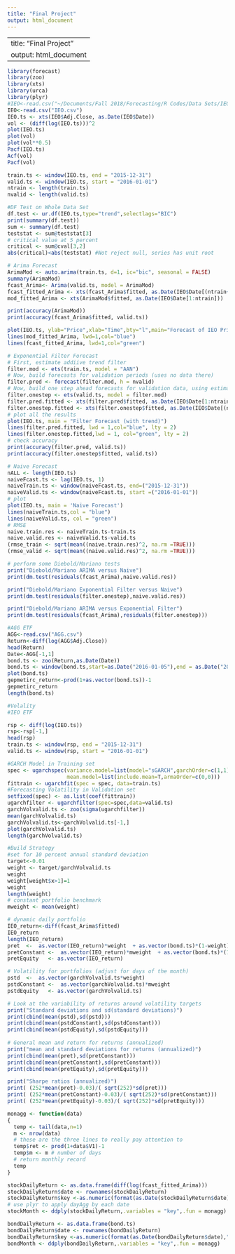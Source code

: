 ```yaml
---
title: "Final Project"
output: html_document
---
```

---
title: "Final Project"
output: html_document
---
```r
library(forecast)
library(zoo)
library(xts)
library(urca)
library(plyr)
#IEO<-read.csv("~/Documents/Fall 2018/Forecasting/R Codes/Data Sets/IEO.csv")
IEO<-read.csv("IEO.csv")
IEO.ts <- xts(IEO$Adj.Close, as.Date(IEO$Date))
vol <- (diff(log(IEO.ts)))^2
plot(IEO.ts)
plot(vol)
plot(vol**0.5)
Pacf(IEO.ts)
Acf(vol)
Pacf(vol)

train.ts <- window(IEO.ts, end = "2015-12-31")
valid.ts <- window(IEO.ts, start = "2016-01-01")
ntrain <- length(train.ts)
nvalid <- length(valid.ts)

#DF Test on Whole Data Set
df.test <- ur.df(IEO.ts,type="trend",selectlags="BIC")
print(summary(df.test))
sum <- summary(df.test)
teststat <- sum@teststat[3]
# critical value at 5 percent
critical <- sum@cval[3,2]
abs(critical)<abs(teststat) #Not reject null, series has unit root

# Arima Forecast
ArimaMod <- auto.arima(train.ts, d=1, ic="bic", seasonal = FALSE)
summary(ArimaMod)
fcast_Arima<- Arima(valid.ts, model = ArimaMod)
fcast_fitted_Arima <- xts(fcast_Arima$fitted, as.Date(IEO$Date[(ntrain+1):(ntrain+nvalid)]))
mod_fitted_Arima <- xts(ArimaMod$fitted, as.Date(IEO$Date[1:ntrain]))

print(accuracy(ArimaMod))
print(accuracy(fcast_Arima$fitted, valid.ts))

plot(IEO.ts, ylab="Price",xlab="Time",bty="l",main="Forecast of IEO Price(Arima(0,1,0))", flty=2)
lines(mod_fitted_Arima, lwd=1,col="blue")
lines(fcast_fitted_Arima, lwd=1,col="green")
```
```r
# Exponential Filter Forecast
# First, estimate addiive trend filter
filter.mod <- ets(train.ts, model = "AAN")
# Now, build forecasts for validation periods (uses no data there)
filter.pred <- forecast(filter.mod, h = nvalid)
# Now, build one step ahead forecasts for validation data, using estimated model
filter.onestep <- ets(valid.ts, model = filter.mod)
filter.pred.fitted <- xts(filter.pred$fitted, as.Date(IEO$Date[1:ntrain]))
filter.onestep.fitted <- xts(filter.onestep$fitted, as.Date(IEO$Date[(ntrain + 1):(ntrain + nvalid)]))
# plot all the results
plot(IEO.ts, main = "Filter Forecast (with trend)")
lines(filter.pred.fitted, lwd = 1,col="blue", lty = 2)
lines(filter.onestep.fitted,lwd = 1, col="green", lty = 2)
# check accuracy
print(accuracy(filter.pred, valid.ts))
print(accuracy(filter.onestep$fitted, valid.ts))
```
```r
# Naive Forecast
nALL <- length(IEO.ts)
naiveFcast.ts <- lag(IEO.ts, 1)
naiveTrain.ts <- window(naiveFcast.ts, end=("2015-12-31"))
naiveValid.ts <- window(naiveFcast.ts, start =("2016-01-01"))
# plot
plot(IEO.ts, main = 'Naive Forecast')
lines(naiveTrain.ts,col = "blue")
lines(naiveValid.ts, col = "green")
# RMSE
naive.train.res <- naiveTrain.ts-train.ts
naive.valid.res <- naiveValid.ts-valid.ts
(rmse_train <- sqrt(mean((naive.train.res)^2, na.rm =TRUE)))
(rmse_valid <- sqrt(mean((naive.valid.res)^2, na.rm =TRUE)))
```
```r
# perform some Diebold/Mariano tests
print("Diebold/Mariano ARIMA versus Naive")
print(dm.test(residuals(fcast_Arima),naive.valid.res))

print("Diebold/Mariano Exponential Filter versus Naive")
print(dm.test(residuals(filter.onestep),naive.valid.res))

print("Diebold/Mariano ARIMA versus Exponential Filter")
print(dm.test(residuals(fcast_Arima),residuals(filter.onestep)))
```


```r
#AGG ETF
AGG<-read.csv("AGG.csv")
Return<-diff(log(AGG$Adj.Close))
head(Return)
Date<-AGG[-1,1]
bond.ts <- zoo(Return,as.Date(Date))
bond.ts <- window(bond.ts,start=as.Date("2016-01-05"),end = as.Date("2018-12-04"))
plot(bond.ts)
gepmetirc_return<-prod(1+as.vector(bond.ts))-1
gepmetirc_return
length(bond.ts)
```

```r
#Volality
#IEO ETF

rsp <- diff(log(IEO.ts))
rsp<-rsp[-1,]
head(rsp)
train.ts <- window(rsp, end = "2015-12-31")
valid.ts <- window(rsp, start = "2016-01-01")

#GARCH Model in Training set
spec <- ugarchspec(variance.model=list(model="sGARCH",garchOrder=c(1,1)),
                   mean.model=list(include.mean=T,armaOrder=c(0,0)))
fittrain <- ugarchfit(spec = spec, data=train.ts)
#Forecasting Volatility in Validation set
setfixed(spec) <- as.list(coef(fittrain))
ugarchfilter <- ugarchfilter(spec=spec,data=valid.ts)
garchVolvalid.ts <- zoo(sigma(ugarchfilter))
mean(garchVolvalid.ts)
garchVolvalid.ts<-garchVolvalid.ts[-1,]
plot(garchVolvalid.ts)
length(garchVolvalid.ts)

#Build Strategy
#set for 10 percent annual standard deviation
target<-0.01
weight <- target/garchVolvalid.ts
weight
weight[weight$x>1]=1
weight
length(weight)
# constant portfolio benchmark
mweight <- mean(weight)

# dynamic daily portfolio 
IEO_return<-diff(fcast_Arima$fitted)
IEO_return
length(IEO_return)
pret  <-  as.vector(IEO_return)*weight  + as.vector(bond.ts)*(1-weight)
pretConstant <-  as.vector(IEO_return)*mweight  + as.vector(bond.ts)*(1-mweight)
pretEquity   <- as.vector(IEO_return)

# Volatility for portfolios (adjust for days of the month)
pstd  <-  as.vector(garchVolvalid.ts*weight)
pstdConstant <-  as.vector(garchVolvalid.ts)*mweight
pstdEquity   <- as.vector(garchVolvalid.ts)

# Look at the variability of returns around volatility targets
print("Standard deviations and sd(standard deviations)")
print(cbind(mean(pstd),sd(pstd)))
print(cbind(mean(pstdConstant),sd(pstdConstant)))
print(cbind(mean(pstdEquity),sd(pstdEquity)))
 
# General mean and return for returns (annualized)           
print("mean and standard deviations for returns (annualized)") 
print(cbind(mean(pret),sd(pretConstant)))
print(cbind(mean(pretConstant),sd(pretConstant)))
print(cbind(mean(pretEquity),sd(pretEquity)))

print("Sharpe ratios (annualized)")
print( (252*mean(pret)-0.03)/( sqrt(252)*sd(pret)))
print( (252*mean(pretConstant)-0.03)/( sqrt(252)*sd(pretConstant)))       
print( (252*mean(pretEquity)-0.03)/( sqrt(252)*sd(pretEquity)))      
```

```r
monagg <- function(data)
{
  temp <- tail(data,n=1)
  m <- nrow(data)
  # these are the three lines to really pay attention to
  temp$ret <- prod(1+data$V1)-1
  temp$m <- m # number of days
  # return monthly record
  temp
}

stockDailyReturn <- as.data.frame(diff(log(fcast_fitted_Arima)))
stockDailyReturn$date <- rownames(stockDailyReturn)
stockDailyReturn$key <-as.numeric(format(as.Date(stockDailyReturn$date),"%Y"))*100+as.numeric(format(as.Date(stockDailyReturn$date),"%m"))
# use plyr to apply dayAgg by each date
stockMonth <- ddply(stockDailyReturn,.variables = "key",.fun = monagg)

bondDailyReturn <- as.data.frame(bond.ts)
bondDailyReturn$date <- rownames(bondDailyReturn)
bondDailyReturn$key <-as.numeric(format(as.Date(bondDailyReturn$date),"%Y"))*100+as.numeric(format(as.Date(bondDailyReturn$date),"%m"))
bondMonth <- ddply(bondDailyReturn,.variables = "key",.fun = monagg)
```